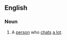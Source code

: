 ==English==
===Noun===
{{en-noun|sg=[[Chatty]] [[Cathy]]|Chatty Cathies}}
#A [[person]] who [[chat]]s [[a lot]].
